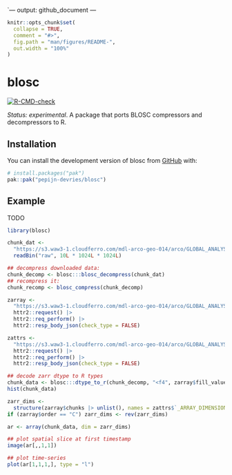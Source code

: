 `---
output: github_document
---

```r
knitr::opts_chunk$set(
  collapse = TRUE,
  comment = "#>",
  fig.path = "man/figures/README-",
  out.width = "100%"
)
```

# blosc

<!-- badges: start -->
[![R-CMD-check](https://github.com/pepijn-devries/blosc/actions/workflows/R-CMD-check.yaml/badge.svg)](https://github.com/pepijn-devries/blosc/actions/workflows/R-CMD-check.yaml)
<!-- badges: end -->

*Status: experimental*.
A package that ports BLOSC compressors and decompressors to R.

## Installation

You can install the development version of blosc from [GitHub](https://github.com/) with:

``` r
# install.packages("pak")
pak::pak("pepijn-devries/blosc")
```

## Example

TODO
```r
library(blosc)

chunk_dat <-
  "https://s3.waw3-1.cloudferro.com/mdl-arco-geo-014/arco/GLOBAL_ANALYSISFORECAST_PHY_001_024/cmems_mod_glo_phy_anfc_0.083deg_PT1H-m_202406/geoChunked.zarr/thetao/8.0.99.137" |>
  readBin("raw", 10L * 1024L * 1024L)

## decompress downloaded data:
chunk_decomp <- blosc:::blosc_decompress(chunk_dat)
## recompress it:
chunk_recomp <- blosc_compress(chunk_decomp)

zarray <-
  "https://s3.waw3-1.cloudferro.com/mdl-arco-geo-014/arco/GLOBAL_ANALYSISFORECAST_PHY_001_024/cmems_mod_glo_phy_anfc_0.083deg_PT1H-m_202406/geoChunked.zarr/thetao/.zarray" |>
  httr2::request() |>
  httr2::req_perform() |>
  httr2::resp_body_json(check_type = FALSE)

zattrs <-
  "https://s3.waw3-1.cloudferro.com/mdl-arco-geo-014/arco/GLOBAL_ANALYSISFORECAST_PHY_001_024/cmems_mod_glo_phy_anfc_0.083deg_PT1H-m_202406/geoChunked.zarr/thetao/.zattrs" |>
  httr2::request() |>
  httr2::req_perform() |>
  httr2::resp_body_json(check_type = FALSE)

## decode zarr dtype to R types
chunk_data <- blosc:::dtype_to_r(chunk_decomp, "<f4", zarray$fill_value)
hist(chunk_data)

zarr_dims <-
  structure(zarray$chunks |> unlist(), names = zattrs$`_ARRAY_DIMENSIONS` |> unlist())
if (zarray$order == "C") zarr_dims <- rev(zarr_dims)

ar <- array(chunk_data, dim = zarr_dims)

## plot spatial slice at first timestamp
image(ar[,,1,1])

## plot time-series
plot(ar[1,1,1,], type = "l")

```